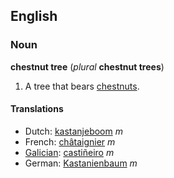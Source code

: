 ==English==
===Noun===
'''chestnut tree''' (''plural'' '''chestnut trees''')

#A tree that bears [[chestnut]]s.

====Translations====

*Dutch: [[kastanjeboom]] ''m''
*French: [[châtaignier]] ''m''
*[[Galician]]: [[castiñeiro]] ''m''
*German: [[Kastanienbaum]] ''m''